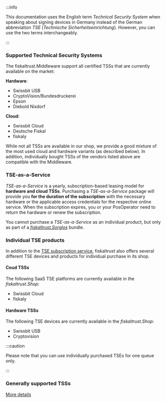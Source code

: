 :::info

This documentation uses the English term _Technical Security System_ when speaking about signing devices in Germany instead of the German abbreviation _TSE_ (_Technische Sicherheitseinrichtung_). However, you can use the two terms interchangeably.

:::

### Supported Technical Security Systems
The fiskaltrust.Middleware support all certified TSSs that are currently available on the market:

**Hardware**:
- Swissbit USB
- CryptoVision/Bundesdruckerei
- Epson
- Diebold Nixdorf

**Cloud**:
- Swissbit Cloud
- Deutsche Fiskal
- fiskaly

While not all TSSs are available in our shop, we provide a good mixture of the most used cloud and hardware variants (as described below). In addition, individually bought TSSs of the vendors listed above are compatible with the Middleware.

### TSE-as-a-Service
_TSE-as-a-Service_ is a yearly, subscription-based leasing model for **hardware and cloud TSSs**. Purchasing a *TSE-as-a-Service* package will provide you **for the duration of the subscription** with the necessary hardware or the applicable access credentials for the respective online service. When the subscription expires, you or your PosOperator need to return the hardware or renew the subscription.

You cannot purchase a _TSE-as-a-Service_ as an individual product, but only as part of a *[fiskaltrust.Sorglos](product-bundles)* bundle.

### Individual TSE products
In addition to the [TSE subscription service](#tse-as-a-service), fiskaltrust also offers several different TSE devices and products for individual purchase in its shop.

#### Coud TSSs
The following SaaS TSE platforms are currently available in the *fiskaltrust.Shop*:
- Swissbit Cloud
- fiskaly

#### Hardware TSSs
The following TSE devices are currently available in the *fiskaltrust.Shop*:
- Swissbit USB
- Cryptovision

:::caution

Please note that you can use individually purchased TSEs for one queue only.

:::

### Generally supported TSSs

[More details](https://fiskaltrust.de/produkte/)